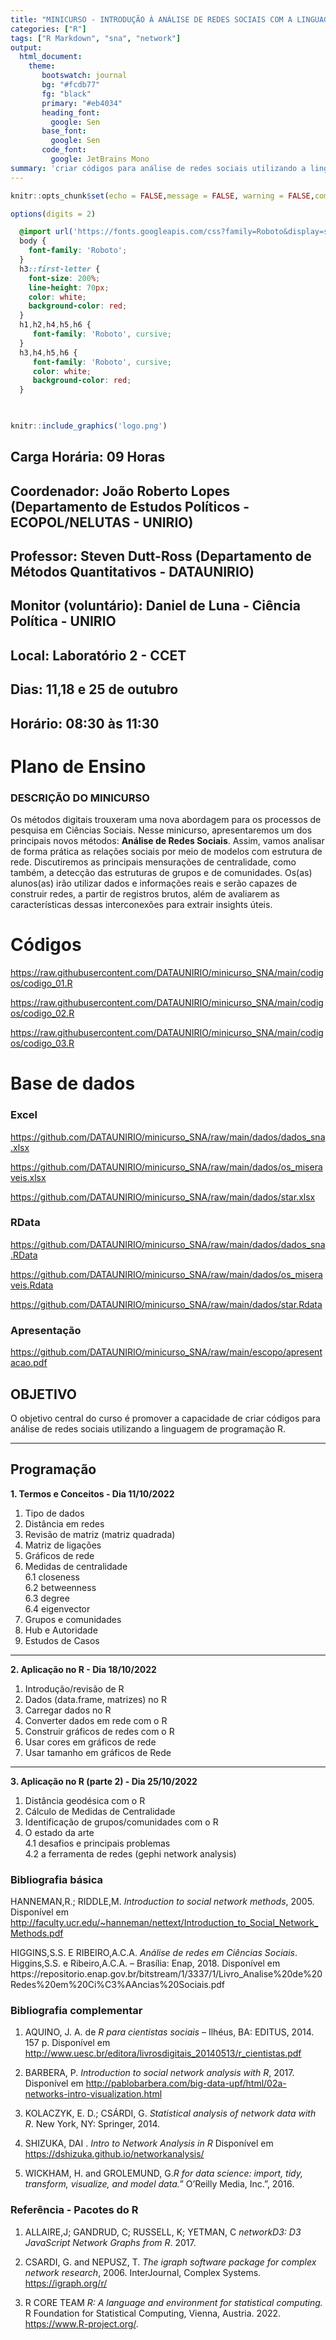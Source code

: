 ```yaml
---
title: "MINICURSO - INTRODUÇÃO À ANÁLISE DE REDES SOCIAIS COM A LINGUAGEM DE PROGRAMAÇÃO R"
categories: ["R"]
tags: ["R Markdown", "sna", "network"]
output:
  html_document:
    theme:
       bootswatch: journal
       bg: "#fcdb77"
       fg: "black"
       primary: "#eb4034"
       heading_font: 
         google: Sen
       base_font:
         google: Sen
       code_font:
         google: JetBrains Mono
summary: 'criar códigos para análise de redes sociais utilizando a linguagem de programação R.'
---
```


```r
knitr::opts_chunk$set(echo = FALSE,message = FALSE, warning = FALSE,comment = NA)

options(digits = 2)
```

```css
  @import url('https://fonts.googleapis.com/css?family=Roboto&display=swap');
  body {
    font-family: 'Roboto';
  }
  h3::first-letter {
    font-size: 200%;
    line-height: 70px;
    color: white;
    background-color: red;
  }
  h1,h2,h4,h5,h6 {
     font-family: 'Roboto', cursive;
  }
  h3,h4,h5,h6 {
     font-family: 'Roboto', cursive;
     color: white;
     background-color: red;
  }

  

```
  




```r
knitr::include_graphics('logo.png')
```


## Carga Horária: 09 Horas

## Coordenador:  João Roberto Lopes (Departamento de Estudos Políticos - ECOPOL/NELUTAS - UNIRIO)

## Professor: Steven Dutt-Ross  (Departamento de Métodos Quantitativos - DATAUNIRIO)

## Monitor (voluntário):  Daniel de Luna - Ciência Política - UNIRIO

## Local: Laboratório 2 - CCET

## Dias: 11,18 e 25 de outubro

## Horário: 08:30 às 11:30


# Plano de Ensino



### DESCRIÇÃO DO MINICURSO


Os métodos digitais trouxeram uma nova abordagem para os processos de pesquisa em Ciências Sociais. Nesse minicurso, apresentaremos um dos principais novos métodos: **Análise de Redes Sociais**. Assim, vamos analisar de forma prática as relações sociais por meio de modelos com estrutura de rede. Discutiremos as principais mensurações de centralidade, como também, a detecção das estruturas de grupos e de comunidades. Os(as) alunos(as) irão utilizar dados e informações reais e serão capazes de construir redes, a partir de registros brutos, além de avaliarem as características dessas interconexões para extrair insights úteis.      
   
   
# Códigos 

[https://raw.githubusercontent.com/DATAUNIRIO/minicurso_SNA/main/codigos/codigo_01.R](https://raw.githubusercontent.com/DATAUNIRIO/minicurso_SNA/main/codigos/codigo_01.R)

[https://raw.githubusercontent.com/DATAUNIRIO/minicurso_SNA/main/codigos/codigo_02.R](https://raw.githubusercontent.com/DATAUNIRIO/minicurso_SNA/main/codigos/codigo_02.R)

[https://raw.githubusercontent.com/DATAUNIRIO/minicurso_SNA/main/codigos/codigo_03.R](https://raw.githubusercontent.com/DATAUNIRIO/minicurso_SNA/main/codigos/codigo_03.R)   
   
   
# Base de dados 

### Excel

[https://github.com/DATAUNIRIO/minicurso_SNA/raw/main/dados/dados_sna.xlsx](https://github.com/DATAUNIRIO/minicurso_SNA/raw/main/dados/dados_sna.xlsx)
   
   
  
[https://github.com/DATAUNIRIO/minicurso_SNA/raw/main/dados/os_miseraveis.xlsx](https://github.com/DATAUNIRIO/minicurso_SNA/raw/main/dados/os_miseraveis.xlsx)
  
   
[https://github.com/DATAUNIRIO/minicurso_SNA/raw/main/dados/star.xlsx](https://github.com/DATAUNIRIO/minicurso_SNA/raw/main/dados/star.xlsx)

### RData

[https://github.com/DATAUNIRIO/minicurso_SNA/raw/main/dados/dados_sna.RData](https://github.com/DATAUNIRIO/minicurso_SNA/raw/main/dados/dados_sna.RData)  
  
   
[https://github.com/DATAUNIRIO/minicurso_SNA/raw/main/dados/os_miseraveis.Rdata](https://github.com/DATAUNIRIO/minicurso_SNA/raw/main/dados/os_miseraveis.Rdata)   
   
  
[https://github.com/DATAUNIRIO/minicurso_SNA/raw/main/dados/star.Rdata](https://github.com/DATAUNIRIO/minicurso_SNA/raw/main/dados/star.Rdata)


### Apresentação

[https://github.com/DATAUNIRIO/minicurso_SNA/raw/main/escopo/apresentacao.pdf](https://github.com/DATAUNIRIO/minicurso_SNA/raw/main/escopo/apresentacao.pdf)

## OBJETIVO

O objetivo central do curso é promover a capacidade de criar códigos para análise de redes sociais utilizando a linguagem de programação R.



*** 

## Programação

**1. Termos e Conceitos - Dia 11/10/2022**

1.  Tipo de dados   
2.  Distância em redes   
3.  Revisão de matriz (matriz quadrada)  
4.  Matriz de ligações   
5.  Gráficos de rede   
6.  Medidas de centralidade    
    6.1 closeness   
    6.2 betweenness   
    6.3 degree   
    6.4 eigenvector   
7.  Grupos e comunidades    
8.  Hub e Autoridade    
9.  Estudos de Casos      

***

**2. Aplicação no R - Dia 18/10/2022**  

1.  Introdução/revisão de R  
2.  Dados (data.frame, matrizes) no R   
3.  Carregar dados no R   
4.  Converter dados em rede com o R    
5.  Construir gráficos de redes com o R   
6.  Usar cores em gráficos de rede   
7.  Usar tamanho em gráficos de Rede   

*** 

**3. Aplicação no R (parte 2) - Dia 25/10/2022**

1.  Distância geodésica com o R   
2.  Cálculo de Medidas de Centralidade   
3.  Identificação de grupos/comunidades com o R    
4.  O estado da arte    
    4.1 desafios e principais problemas    
    4.2 a ferramenta de redes (gephi network analysis)   





### Bibliografia básica

HANNEMAN,R.; RIDDLE,M. *Introduction to social network methods*, 2005. Disponível em <http://faculty.ucr.edu/~hanneman/nettext/Introduction_to_Social_Network_Methods.pdf>

HIGGINS,S.S. E RIBEIRO,A.C.A. *Análise de redes em Ciências Sociais*. Higgins,S.S. e Ribeiro,A.C.A. – Brasília: Enap, 2018. Disponível em https://repositorio.enap.gov.br/bitstream/1/3337/1/Livro_Analise%20de%20Redes%20em%20Ci%C3%AAncias%20Sociais.pdf



### Bibliografia complementar

1. AQUINO, J. A. de *R para cientistas sociais* -- Ilhéus, BA: EDITUS, 2014. 157 p. Disponível em <http://www.uesc.br/editora/livrosdigitais_20140513/r_cientistas.pdf>

2. BARBERA, P. *Introduction to social network analysis with R*, 2017. Disponível em <http://pablobarbera.com/big-data-upf/html/02a-networks-intro-visualization.html>

3. KOLACZYK, E. D.; CSÁRDI, G. *Statistical analysis of network data with R*. New York, NY: Springer, 2014.

4. SHIZUKA, DAI . *Intro to Network Analysis in R* Disponível em <https://dshizuka.github.io/networkanalysis/>

5. WICKHAM, H. and GROLEMUND, G.*R for data science: import, tidy, transform, visualize, and model data.*" O'Reilly Media, Inc.", 2016.

### Referência - Pacotes do R

1. ALLAIRE,J; GANDRUD, C; RUSSELL, K; YETMAN, C *networkD3: D3 JavaScript Network Graphs from R*. 2017.

2. CSARDI, G. and NEPUSZ, T. *The igraph software package for complex network research*, 2006. InterJournal, Complex Systems. <https://igraph.org/r/>

3. R CORE TEAM *R: A language and environment for statistical computing.* R Foundation for Statistical Computing, Vienna, Austria. 2022. <https://www.R-project.org/>.
